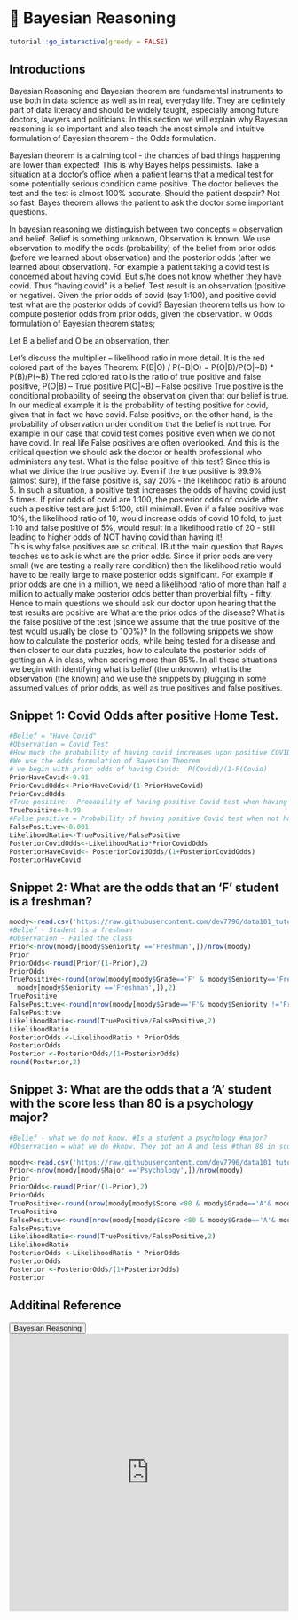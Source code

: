 # 🔖 Bayesian Reasoning {#br}

<script src="files/js/dcl.js"></script>
<link rel="stylesheet" href="https://maxcdn.bootstrapcdn.com/bootstrap/3.4.1/css/bootstrap.min.css">
<script src="https://maxcdn.bootstrapcdn.com/bootstrap/3.4.1/js/bootstrap.min.js"></script>
<script src="//ajax.googleapis.com/ajax/libs/jquery/1.8.3/jquery.min.js"> </script>

```r
tutorial::go_interactive(greedy = FALSE)

```

## Introductions 

Bayesian Reasoning and Bayesian theorem are fundamental instruments to use both in data science as well as in real, everyday life. They are definitely part of data literacy and should be widely taught, especially among future doctors, lawyers and politicians.  In this section we will explain why Bayesian reasoning is so important and also teach the most simple and intuitive formulation of Bayesian theorem - the  Odds formulation.

Bayesian theorem is a calming tool  - the chances of bad things happening are lower than expected!  This is why Bayes helps  pessimists.  Take a situation at a doctor's office when a patient learns that a medical test for some potentially serious condition came positive. The doctor believes the test and the test is almost 100% accurate. Should the patient despair?  Not so fast. Bayes theorem allows the patient to ask the doctor some important questions. 

In bayesian reasoning we distinguish between two concepts = observation and belief.  Belief is something unknown, Observation is known. We use observation to modify the odds (probability) of the  belief from prior odds (before we learned about observation) and the posterior odds (after we learned about observation). For example a patient taking a covid test is concerned about having covid. But s/he does not know whether they have covid. Thus “having covid” is a belief.  Test result is an observation (positive or negative).  Given the prior odds of covid (say 1:100), and positive covid test what are the posterior odds of covid?  Bayesian theorem tells us how to compute posterior odds from prior odds, given the observation.
w
Odds formulation of Bayesian theorem states;

\begin{equation}

\text{POSTERIOR ODDS = LIKELIHOOD RATIO *  PRIOR ODDS} \\
               

\textbf{Prior odds}   \text{-  odds for the belief before observation (evidence)}\\

\textbf{Likelihood ratio}  \text{-  effect of observation, evidence. Can be larger or smaller than 1!!}\\

\textbf{Posterior odds} \text{-  New odds with observation(evidence) taken under consideration.}\\

\end{equation}

Let B a belief and O be an observation, then

\begin{equation}

\textbf{Prior odds} - \frac{P(B)}{P(\texttildelow B)}\\

\textbf{Likelihood ratio}  - \frac{P(O|B)}{P(O|\texttildelow B)}\\

\textbf{Posterior odds} - \frac{P(B|O)}{P(\texttildelow B|O)}
\end{equation}

Let's discuss the multiplier – likelihood ratio in more detail.  It is the red colored part of the bayes Theorem:
P(B|O) / P(~B|O)  =	P(O|B)/P(O|~B)  *   P(B)/P(~B)
The red colored ratio is the ratio of true positive and false positive,
P(O|B) – True positive
P(O|~B) – False positive
True positive is the conditional probability of seeing the observation given that our  belief is true. In our medical example it is the probability of testing positive for covid, given that in fact we have covid. 
False positive, on the other hand, is the probability of observation under condition that the belief is not true. For example in our case that covid test comes positive even when we do not have covid. 
In real life False positives are often overlooked. And this is the critical question we should ask the doctor or health professional who administers any test. What is the false positive of this test?   Since this is what we divide the true positive by. Even if the true positive is 99.9% (almost sure), if the false positive is, say 20% - the likelihood ratio is around 5.  In such a situation, a positive test increases the odds of having covid just 5 times. If prior odds of covid are 1:100, the posterior odds of covide after such a positive test are just 5:100, still minimal!.  Even if a false positive was 10%, the likelihood ratio of 10, would increase odds of covid 10 fold, to just 1:10 and false positive of 5%, would result in a likelihood ratio of 20 - still leading to higher odds of NOT having covid than having it!  
This is why false positives are so critical. IBut the main question that Bayes teaches us to ask is what are the prior odds.  Since if prior odds are very small (we are testing a really rare condition) then the likelihood ratio would have to be really large to make posterior odds significant.  For example if prior odds are one in a million, we need a likelihood ratio of more than half a million to actually make posterior odds better than proverbial fifty - fifty.
Hence to main questions we should ask our doctor upon hearing that the test results are positive  are
What are the prior odds of the disease?
What is the false positive of the test (since we assume that the true positive of the test would usually be close to 100%)?
In the following snippets we show how to calculate the posterior odds, while being tested for a disease and then closer to our data puzzles, how to calculate the posterior odds of getting an A in class, when scoring more than 85%.  In all these situations we begin with identifying what is belief (the unknown), what is the observation (the known) and we use the snippets by plugging in some assumed values of prior odds, as well as true positives and false positives.


## Snippet 1: Covid Odds after positive Home Test. 

```r
#Belief = "Have Covid"
#Observation = Covid Test
#How much the probability of having covid increases upon positive COVID-test?
#We use the odds formulation of Bayesian Theorem
# we begin with prior odds of having Covid:  P(Covid)/(1-P(Covid)
PriorHaveCovid<-0.01
PriorCovidOdds<-PriorHaveCovid/(1-PriorHaveCovid)
PriorCovidOdds
#True positive:  Probability of having positive Covid test when having covid  = P(PositiveCovidTest|HaveCovid)
TruePositive<-0.99
#False positive = Probability of having positive Covid test when not having covid = P(PostiveCovidTest/DoNotHaveCovid)
FalsePositive<-0.001
LikelihoodRatio<-TruePositive/FalsePositive
PosteriorCovidOdds<-LikelihoodRatio*PriorCovidOdds
PosteriorHaveCovid<- PosteriorCovidOdds/(1+PosteriorCovidOdds)
PosteriorHaveCovid
```

## Snippet 2: What are the odds that an 'F' student is a freshman?

```r
moody<-read.csv('https://raw.githubusercontent.com/dev7796/data101_tutorial/main/files/dataset/MoodyMarch2022b.csv')
#Belief - Student is a freshman
#Observation - Failed the class
Prior<-nrow(moody[moody$Seniority =='Freshman',])/nrow(moody)
Prior
PriorOdds<-round(Prior/(1-Prior),2)
PriorOdds
TruePositive<-round(nrow(moody[moody$Grade=='F' & moody$Seniority=='Freshman',])/nrow(
  moody[moody$Seniority =='Freshman',]),2)
TruePositive
FalsePositive<-round(nrow(moody[moody$Grade=='F'& moody$Seniority !='Freshman',])/nrow(moody[moody$Seniority !='Freshman',]),2)
FalsePositive
LikelihoodRatio<-round(TruePositive/FalsePositive,2)
LikelihoodRatio
PosteriorOdds <-LikelihoodRatio * PriorOdds
PosteriorOdds
Posterior <-PosteriorOdds/(1+PosteriorOdds)
round(Posterior,2)
```


## Snippet 3: What are the odds that a 'A' student with the score less than 80 is a psychology major?

```r
#Belief - what we do not know. #Is a student a psychology #major?
#Observation = what we do #know. They got an A and less #than 80 in score

moody<-read.csv('https://raw.githubusercontent.com/dev7796/data101_tutorial/main/files/dataset/MoodyMarch2022b.csv')
Prior<-nrow(moody[moody$Major =='Psychology',])/nrow(moody)
Prior
PriorOdds<-round(Prior/(1-Prior),2)
PriorOdds
TruePositive<-round(nrow(moody[moody$Score <80 & moody$Grade=='A'& moody$Major=='Psychology',])/nrow(moody[moody$Major=='Psychology',]),2)
TruePositive
FalsePositive<-round(nrow(moody[moody$Score <80 & moody$Grade=='A'& moody$Major!='Psychology',])/nrow(moody[moody$Major!='Psychology',]),2)
FalsePositive
LikelihoodRatio<-round(TruePositive/FalsePositive,2)
LikelihoodRatio
PosteriorOdds <-LikelihoodRatio * PriorOdds
PosteriorOdds
Posterior <-PosteriorOdds/(1+PosteriorOdds)
Posterior
```

## Additinal Reference

<button class="btn btn-primary" data-toggle="collapse" data-target="#BR12">Bayesian Reasoning</button> 
<div id="BR12" class="collapse">
<embed src="https://docs.google.com/presentation/d/1gwI6y7yyqi8GWdPuS9dZlXsZs-1r1TsumQb-PL4Hu5s/edit?usp=sharing" width="100%" height="500px"></embed>
</div>